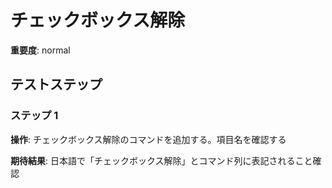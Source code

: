 # チェックボックス解除

**重要度**: normal

## テストステップ

### ステップ 1

**操作**: チェックボックス解除のコマンドを追加する。項目名を確認する

**期待結果**:
日本語で「チェックボックス解除」とコマンド列に表記されること確認

